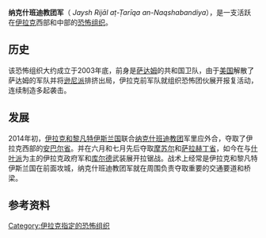 {{Infobox War Faction
|war=[[伊拉克战争|伊拉克战争]]、[[伊拉克内战|伊拉克内战]]、[[反恐战争|反恐战争]]
|image= 
|caption = 
|active= 2006年12月30日 – 2011年12月18日 <br> 2014年1月 – 至今<ref name="WestPointCTCSentinel">{{cite web|url=http://www.ctc.usma.edu/posts/the-jrtn-movement-and-iraq%E2%80%99s-next-insurgency|title=The JRTN Movement and Iraq’s Next Insurgency|publisher=Combating Terrorism Center at West Point}}{{dead link|date=2018年4月 |bot=InternetArchiveBot |fix-attempted=yes }}</ref>
|ideology=[[纳克什班迪教团|纳克什班迪教团]]<br>{{link-en|伊拉克民族主义|Iraqi nationalism}}<br>{{link-en|复兴社会主义|Ba'athism}}
|leaders=[[伊扎特·易卜拉欣·杜里|伊扎特·易卜拉欣·杜里]]<ref name="WestPointCTCSentinel"/>
|headquarters=
|area=[[伊拉克|伊拉克]]西北部和西部,<br>[[Sunni_Triangle|Sunni Triangle]]
|strength=5,000+<ref>{{cite web|title=Izzat Ibrahim al-Douri: the King of Clubs is back, and he may yet prove to be Saddam Hussein's trump card|author=Colin Freeman |publisher=[[The_Daily_Telegraph|The Telegraph]]|date=18 May 2013|url=http://www.telegraph.co.uk/news/worldnews/middleeast/iraq/10065919/Izzat-Ibrahim-al-Douri-the-King-of-Clubs-is-back-and-he-may-yet-prove-to-be-Saddam-Husseins-trump-card.html}}</ref> 
|allies=[[File:Emblem_of_the_General_Military_Council_for_Iraqi_Revolutionaries.svg|25px]] {{le|伊拉克革命者總軍事委員會|General Military Council for Iraqi Revolutionaries}}<br><!-- 檔案不存在 [[File:Logo_of_the_Supreme_Command_for_Jihad_and_Liberation.png|25px]] ，可從英文維基百科取得 -->{{le|聖戰與解放最高司令部|Supreme Command for Jihad and Liberation}}<br>{{flagdeco|Iraq|1963}} {{le|自由伊拉克軍|Free Iraqi Army}}<br>{{flagicon image|Flag of the Revolutionary Tribal Council.svg}} Anbar Tribal Councils 
|opponents={{flagicon|Iraq}} [[伊拉克|伊拉克共和国]]
*{{le|伊拉克陸軍|Iraqi Army}}
*{{le|伊拉克海軍|Iraqi Navy}}
*[[伊拉克空軍|伊拉克空軍]]
*[[伊拉克特種作戰部隊|伊拉克特種作戰部隊]]
<!-- 檔案不存在 [[File:Popular_Mobilization_Forces_(Iraq)_logo.jpg|20px]] ，可從英文維基百科取得 -->[[人民動員|人民動員]]
*[[Quds_Force|Quds Force]] 
*{{le|應許日旅|Promised Day Brigades}}
*{{le|正義同盟|Asa'ib Ahl al-Haq}}
*[[真主党旅|真主党旅]]
*[[巴德尔组织|巴德尔组织]]
{{flagicon|Kurdistan}} [[库尔德斯坦地区政府|库尔德斯坦地区政府]] 
*[[佩什梅格|佩什梅格]] 
{{flagdeco|Islamic State of Iraq and the Levant|size=20px}} [[伊斯蘭國|伊斯蘭國]]（部分合作）
|battles=[[伊拉克戰爭|伊拉克戰爭]]<br>{{le|伊拉克內戰（2006-2008）|Civil war in Iraq (2006–08)}}<br>[[伊拉克內戰|伊拉克內戰]] 
*{{le|2013年哈維加衝突|2013 Hawija clashes}}
*[[安巴尔冲突|安巴尔冲突]]
*[[2014年伊拉克北部内战)|2014年伊拉克北部内战)]]
**{{le|第一次提克里特之戰|First Battle of Tikrit}}
*{{le|伊拉克北部攻勢（2014年8月）|Northern Iraq offensive (August 2014)}}
*[[摩蘇爾戰役|摩蘇爾戰役]]
|url=[http://www.alnakshabandia.net/army/ alnakshabandia.net]
}}
'''纳克什班迪教团军'''（{{lang-ar|جيش رجال الطريقة النقشبندية}} ''Jaysh Rijāl aṭ-Ṭarīqa an-Naqshabandiya''），是一支活跃在[[伊拉克|伊拉克]]西部和中部的[[恐怖组织|恐怖组织]]。

== 历史 ==
该恐怖组织大约成立于2003年底，前身是[[萨达姆|萨达姆]]的共和国卫队，由于[[美国|美国]]解散了萨达姆的军队并将[[逊尼派|逊尼派]]排挤出局，伊拉克前军队就组织恐怖团伙展开报复活动，连续制造多起袭击。

== 发展 ==
2014年初，[[伊拉克和黎凡特伊斯兰国|伊拉克和黎凡特伊斯兰国]]联合[[纳克什班迪教团|纳克什班迪教团]]军里应外合，夺取了伊拉克西部的[[安巴尔省|安巴尔省]]。并在六月和七月先后夺取[[摩苏尔|摩苏尔]]和[[萨拉赫丁省|萨拉赫丁省]]，如今在与[[什叶派|什叶派]]为主的伊拉克政府军和[[库尔德|库尔德]]武装展开拉锯战。战术上经常是伊拉克和黎凡特伊斯兰国在前面攻城，纳克什班迪教团军就在周围负责夺取重要的交通要道和桥梁。

==参考资料==
{{reflist}}


[[Category:伊拉克指定的恐怖组织|Category:伊拉克指定的恐怖组织]]